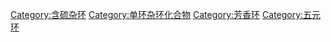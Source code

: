 {{Commonscat|Thiophenes}}

[[Category:含硫杂环|Category:含硫杂环]]
[[Category:单环杂环化合物|Category:单环杂环化合物]]
[[Category:芳香环|Category:芳香环]]
[[Category:五元环|Category:五元环]]